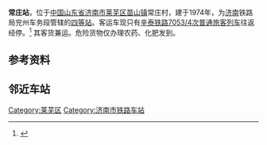 {{Infobox China railway station
|车站名称 = 常庄站
|图片介绍 = 
|图片 = 
|车站名称拼音 = ChángZhuāng Zhàn 
|英文名称 = Changzhuang Railway Station
|车站代码 = 18386<ref>{{cite book|title=中华人民共和国铁路车站代码（GB/T 10302-2010）|publisher=中国标准出版社|year=2010|isbn=155066140495|ignore-isbn-error=true|pages=44}}</ref>
|电报码 = CVK
|拼音码 = CZH
|车站位置 = [[山东省|山东省]][[济南市|济南市]][[莱芜区|莱芜区]][[苗山镇|苗山镇]]常庄村
|坐标 = 
|归属 = [[济南铁路局|济南铁路局]]
|线路 = [[辛泰铁路|辛泰铁路]]
|车站等级 = 四等站
}}
'''常庄站'''，位于[[中国|中国]][[山东省|山东省]][[济南市|济南市]][[莱芜区|莱芜区]][[苗山镇|苗山镇]]常庄村，建于1974年，为[[济南|济南]]铁路局兖州车务段管辖的[[四等站|四等站]]。客运车现只有[[辛泰铁路|辛泰铁路]][[7053/4次列车|7053/4次]][[普通旅客列车|普通旅客列车]]往返经停。<ref>{{Cite web |url=http://www.12306.cn/mormhweb/hyfw/ywzx/jzxyyblz/hyyeblz/201001/t20100125_1289.html |title=查看济南铁路局站点数据 |access-date=2016-08-17 |archive-date=2017-09-07 |archive-url=https://web.archive.org/web/20170907075612/http://www.12306.cn/mormhweb/hyfw/ywzx/jzxyyblz/hyyeblz/201001/t20100125_1289.html |dead-url=no }}</ref>
其客货兼运。危险货物仅办理农药、化肥发到。



== 参考资料 ==
<references />

== 邻近车站 ==
{{Start rail box|[[File:China_Railways.svg|16px]] [[中国铁路|中国铁路]]}}
{{s-inop|[[莱芜东站|莱芜东站]]|{{站|泰山}}方向}}
{{s-line|[[辛泰铁路|辛泰铁路]]<br />← 34km 常庄站 7km →}}
{{s-inop|[[南博山站|南博山站]]|{{站|淄博}}方向|rows=2}}
{{end box}}

{{辛泰铁路}}
[[Category:莱芜区|Category:莱芜区]]
[[Category:济南市铁路车站|Category:济南市铁路车站]]